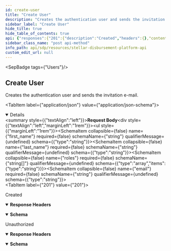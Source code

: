 ```yaml
---
id: create-user
title: "Create User"
description: "Creates the authentication user and sends the invitation e-mail."
sidebar_label: "Create User"
hide_title: true
hide_table_of_contents: true
api: {"responses":{"201":{"description":"Created","headers":{},"content":{"application/json":{"schema":{"type":"object","properties":{"id":{"type":"string"},"first_name":{"type":"string"},"last_name":{"type":"string"},"roles":{"type":"array","items":{"type":"string"}},"email":{"type":"string"}},"example":{"id":"5ca230c9-da95-4bd1-b2a2-aa5d0df65efd","first_name":"John","last_name":"Doe","roles":["business"],"email":"email@email.com"}},"examples":{"response":{"value":{"id":"5ca230c9-da95-4bd1-b2a2-aa5d0df65efd","first_name":"John","last_name":"Doe","roles":["business"],"email":"email@email.com"}}}}}},"401":{"description":"Unauthorized","headers":{},"content":{"application/json":{"schema":{"type":"object","properties":{"error":{"type":"string"}},"example":{"error":"Not authorized."}},"examples":{"response":{"value":{"error":"Not authorized."}}}}}}},"operationId":"Create User","description":"Creates the authentication user and sends the invitation e-mail.","tags":["Users"],"requestBody":{"content":{"application/json":{"schema":{"type":"object","properties":{"first_name":{"type":"string"},"last_name":{"type":"string"},"roles":{"type":"array","items":{"type":"string"}},"email":{"type":"string"}},"example":{"first_name":"John","last_name":"Doe","roles":["business"],"email":"email@email.com"}}}}},"security":[{"oauth2":[]}],"method":"post","path":"/users","securitySchemes":{"oauth2":{"type":"oauth2","flows":{"authorizationCode":{"authorizationUrl":"/","tokenUrl":"/","scopes":{}}}}},"jsonRequestBodyExample":{"first_name":"John","last_name":"Doe","roles":["business"],"email":"email@email.com"},"info":{"title":"Stellar Disbursement Platform API","version":"","description":""},"postman":{"name":"Create User","description":{"content":"Creates the authentication user and sends the invitation e-mail.","type":"text/plain"},"url":{"path":["users"],"host":["{{baseUrl}}"],"query":[],"variable":[]},"header":[{"key":"Content-Type","value":"application/json"},{"key":"Accept","value":"application/json"}],"method":"POST","body":{"mode":"raw","raw":"\"\"","options":{"raw":{"language":"json"}}},"auth":{"type":"oauth2","oauth2":[]}}}
sidebar_class_name: "post api-method"
info_path: api/sdp/resources/stellar-disbursement-platform-api
custom_edit_url: null
---
```



<SepBadge tags={"Users"}/>


## Create User



Creates the authentication user and sends the invitation e-mail.

<MimeTabs><TabItem label={"application/json"} value={"application/json-schema"}><details style={{}} data-collapsed={false} open={true}><summary style={{"textAlign":"left"}}><strong>Request Body</strong></summary><div style={{"textAlign":"left","marginLeft":"1rem"}}></div><ul style={{"marginLeft":"1rem"}}><SchemaItem collapsible={false} name={"first_name"} required={false} schemaName={"string"} qualifierMessage={undefined} schema={{"type":"string"}}></SchemaItem><SchemaItem collapsible={false} name={"last_name"} required={false} schemaName={"string"} qualifierMessage={undefined} schema={{"type":"string"}}></SchemaItem><SchemaItem collapsible={false} name={"roles"} required={false} schemaName={"string[]"} qualifierMessage={undefined} schema={{"type":"array","items":{"type":"string"}}}></SchemaItem><SchemaItem collapsible={false} name={"email"} required={false} schemaName={"string"} qualifierMessage={undefined} schema={{"type":"string"}}></SchemaItem></ul></details></TabItem></MimeTabs><div><ApiTabs><TabItem label={"201"} value={"201"}><div>

Created

</div><details style={{"textAlign":"left","marginBottom":"1rem"}} data-collaposed={true} open={false}><summary style={{}}><strong>Response Headers</strong></summary><ul style={{"marginLeft":"1rem"}}></ul></details><div><MimeTabs schemaType={"response"}><TabItem label={"application/json"} value={"application/json"}><SchemaTabs><TabItem label={"Schema"} value={"Schema"}><details style={{}} data-collapsed={false} open={true}><summary style={{"textAlign":"left"}}><strong>Schema</strong></summary><div style={{"textAlign":"left","marginLeft":"1rem"}}></div><ul style={{"marginLeft":"1rem"}}><SchemaItem collapsible={false} name={"id"} required={false} schemaName={"string"} qualifierMessage={undefined} schema={{"type":"string"}}></SchemaItem><SchemaItem collapsible={false} name={"first_name"} required={false} schemaName={"string"} qualifierMessage={undefined} schema={{"type":"string"}}></SchemaItem><SchemaItem collapsible={false} name={"last_name"} required={false} schemaName={"string"} qualifierMessage={undefined} schema={{"type":"string"}}></SchemaItem><SchemaItem collapsible={false} name={"roles"} required={false} schemaName={"string[]"} qualifierMessage={undefined} schema={{"type":"array","items":{"type":"string"}}}></SchemaItem><SchemaItem collapsible={false} name={"email"} required={false} schemaName={"string"} qualifierMessage={undefined} schema={{"type":"string"}}></SchemaItem></ul></details></TabItem><TabItem label={"Example (from schema)"} value={"Example (from schema)"}><ResponseSamples responseExample={"{\n  \"id\": \"5ca230c9-da95-4bd1-b2a2-aa5d0df65efd\",\n  \"first_name\": \"John\",\n  \"last_name\": \"Doe\",\n  \"roles\": [\n    \"business\"\n  ],\n  \"email\": \"email@email.com\"\n}"} language={"json"}></ResponseSamples></TabItem><TabItem label={"response"} value={"response"}><ResponseSamples responseExample={"{\n  \"id\": \"5ca230c9-da95-4bd1-b2a2-aa5d0df65efd\",\n  \"first_name\": \"John\",\n  \"last_name\": \"Doe\",\n  \"roles\": [\n    \"business\"\n  ],\n  \"email\": \"email@email.com\"\n}"} language={"json"}></ResponseSamples></TabItem></SchemaTabs></TabItem></MimeTabs></div></TabItem><TabItem label={"401"} value={"401"}><div>

Unauthorized

</div><details style={{"textAlign":"left","marginBottom":"1rem"}} data-collaposed={true} open={false}><summary style={{}}><strong>Response Headers</strong></summary><ul style={{"marginLeft":"1rem"}}></ul></details><div><MimeTabs schemaType={"response"}><TabItem label={"application/json"} value={"application/json"}><SchemaTabs><TabItem label={"Schema"} value={"Schema"}><details style={{}} data-collapsed={false} open={true}><summary style={{"textAlign":"left"}}><strong>Schema</strong></summary><div style={{"textAlign":"left","marginLeft":"1rem"}}></div><ul style={{"marginLeft":"1rem"}}><SchemaItem collapsible={false} name={"error"} required={false} schemaName={"string"} qualifierMessage={undefined} schema={{"type":"string"}}></SchemaItem></ul></details></TabItem><TabItem label={"Example (from schema)"} value={"Example (from schema)"}><ResponseSamples responseExample={"{\n  \"error\": \"Not authorized.\"\n}"} language={"json"}></ResponseSamples></TabItem><TabItem label={"response"} value={"response"}><ResponseSamples responseExample={"{\n  \"error\": \"Not authorized.\"\n}"} language={"json"}></ResponseSamples></TabItem></SchemaTabs></TabItem></MimeTabs></div></TabItem></ApiTabs></div>
